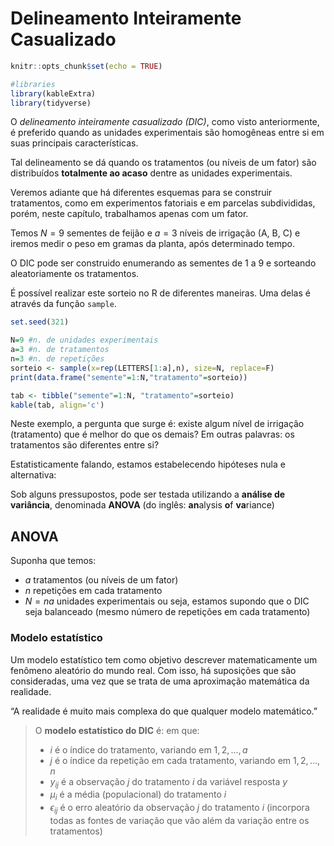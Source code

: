 # Delineamento Inteiramente Casualizado {#dic}

```r
knitr::opts_chunk$set(echo = TRUE)

#libraries
library(kableExtra)
library(tidyverse)
```

O *delineamento inteiramente casualizado (DIC)*, como visto anteriormente, é preferido quando as unidades experimentais são homogêneas entre si em suas principais características.

Tal delineamento se dá quando os tratamentos (ou níveis de um fator) são distribuídos **totalmente ao acaso** dentre as unidades experimentais.

Veremos adiante que há diferentes esquemas para se construir tratamentos, como em experimentos fatoriais e em parcelas subdivididas, porém, neste capítulo, trabalhamos apenas com um fator.

::: {.example}
Temos $N=9$ sementes de feijão e $a=3$ níveis de irrigação (A, B, C) e iremos medir o peso em gramas da planta, após determinado tempo.

O DIC pode ser construido enumerando as sementes de 1 a 9 e sorteando aleatoriamente os tratamentos.

É possível realizar este sorteio no R de diferentes maneiras. Uma delas é através da função `sample`.
```r
set.seed(321)
```
```r
N=9 #n. de unidades experimentais
a=3 #n. de tratamentos
n=3 #n. de repetições
sorteio <- sample(x=rep(LETTERS[1:a],n), size=N, replace=F)
print(data.frame("semente"=1:N,"tratamento"=sorteio))
```
```r
tab <- tibble("semente"=1:N, "tratamento"=sorteio)
kable(tab, align='c')
```

Neste exemplo, a pergunta que surge é: existe algum nível de irrigação (tratamento) que é melhor do que os demais? Em outras palavras: os tratamentos são diferentes entre si?

Estatisticamente falando, estamos estabelecendo hipóteses nula e alternativa:
\begin{align*}
H_0: & \mu_1=\mu_2=\mu_3\\
H_1: & \mu_1\neq \mu_2 \text{ ou }\mu_1\neq \mu_3 \text{ ou }\mu_2\neq \mu_3
\end{align*}

Sob alguns pressupostos, pode ser testada utilizando a **análise de variância**, denominada **ANOVA** (do inglês: **an**alysis **o**f **va**riance)
:::

<!-- ------------------------------------------------------------ -->

## ANOVA

Suponha que temos:

- $a$ tratamentos (ou níveis de um fator)
- $n$ repetições em cada tratamento
- $N=na$ unidades experimentais
ou seja, estamos supondo que o DIC seja balanceado (mesmo número de repetições em cada tratamento)

### Modelo estatístico {-}

Um modelo estatístico tem como objetivo descrever matematicamente um fenômeno aleatório do mundo real. Com isso, há suposições que são consideradas, uma vez que se trata de uma aproximação matemática da realidade.

"A realidade é muito mais complexa do que qualquer modelo matemático."

> O **modelo estatístico do DIC** é:
\begin{equation}
y_{ij}=\mu_i+\epsilon_{ij}
\end{equation}
em que:
> 
- $i$ é o índice do tratamento, variando em $1, 2, ..., a$
- $j$ é o índice da repetição em cada tratamento, variando em $1, 2, ..., n$
- $y_{ij}$ é a observação $j$ do tratamento $i$ da variável resposta $y$
- $\mu_i$ é a média (populacional) do tratamento $i$
- $\epsilon_{ij}$ é o  erro aleatório da observação $j$ do tratamento $i$ (incorpora todas as fontes de variação que vão além da variação entre os tratamentos)

<!-- ------------------------------------------------------------ -->




<!-- You can label chapter and section titles using `{#label}` after them, e.g., we can reference Chapter \@ref(intro). If you do not manually label them, there will be automatic labels anyway, e.g., Chapter \@ref(methods). -->

<!-- Figures and tables with captions will be placed in `figure` and `table` environments, respectively. -->

<!-- ```{r nice-fig, fig.cap='Here is a nice figure!', out.width='80%', fig.asp=.75, fig.align='center'} -->
<!-- par(mar = c(4, 4, .1, .1)) -->
<!-- plot(pressure, type = 'b', pch = 19) -->
<!-- ``` -->

<!-- Reference a figure by its code chunk label with the `fig:` prefix, e.g., see Figure \@ref(fig:nice-fig). Similarly, you can reference tables generated from `knitr::kable()`, e.g., see Table \@ref(tab:nice-tab). -->

<!-- ```{r nice-tab, tidy=FALSE} -->
<!-- knitr::kable( -->
<!--   head(iris, 20), caption = 'Here is a nice table!', -->
<!--   booktabs = TRUE -->
<!-- ) -->
<!-- ``` -->

<!-- You can write citations, too. For example, we are using the **bookdown** package [@R-bookdown] in this sample book, which was built on top of R Markdown and **knitr** [@xie2015]. -->
